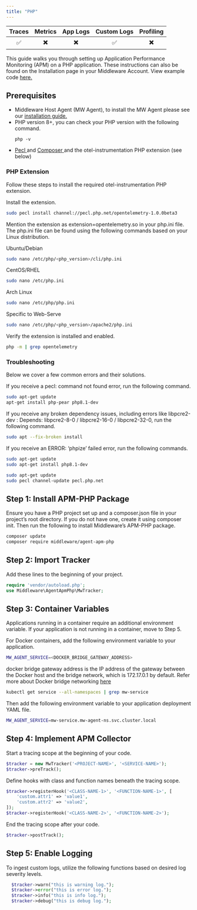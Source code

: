 ```yaml
---
title: "PHP"
---
```

<a target="_blank" href="https://packagist.org/packages/middleware/agent-apm-php">
    <span style={{
        background: "url(https://img.shields.io/badge/dev--master-%23f28d1a?label=packagist) no-repeat",
        width: "150px",
        height: "20px",
        display: "inline-block",
    }}/>
</a>

| Traces | Metrics | App Logs | Custom Logs | Profiling |
| :----: | :-----: | :------: | :---------: | :-------: |
| ✅ | ✖️ | ✖️ | ✅ | ✖️ |

This guide walks you through setting up Application Performance Monitoring (APM) on a PHP application. These instructions can also be found on the Installation page in your Middleware Account. View example code <a href="https://github.com/middleware-labs/demo-apm/tree/master/php"> here. </a>

## Prerequisites
* Middleware Host Agent (MW Agent), to install the MW Agent please see our <a href="https://docs.middleware.io/docs/agent-installation/overview"> installation guide. </a>
* PHP version 8+, you can check your PHP version with the following command.
  ```
  php -v
  ```
* <a href="https://pecl.php.net/"> Pecl </a> and <a href="https://getcomposer.org/"> Composer </a> and the otel-instrumentation PHP extension (see below)

### PHP Extension
Follow these steps to install the required otel-instrumentation PHP extension. 

Install the extension.
```bash
sudo pecl install channel://pecl.php.net/opentelemetry-1.0.0beta3
```
Mention the extension as extension=opentelemetry.so in your php.ini file. The php.ini file can be found using the following commands based on your Linux distribution.

Ubuntu/Debian
```bash
sudo nano /etc/php/<php_version>/cli/php.ini
```
CentOS/RHEL
```bash
sudo nano /etc/php.ini
```
Arch Linux
```bash
sudo nano /etc/php/php.ini
```
Specific to Web-Serve
```bash
sudo nano /etc/php/<php_version>/apache2/php.ini
```
Verify the extension is installed and enabled.
```bash
php -m | grep opentelemetry
```

### Troubleshooting
Below we cover a few common errors and their solutions. 

If you receive a pecl: command not found error, run the following command.
```bash
sudo apt-get update
apt-get install php-pear php8.1-dev
```
If you receive any broken dependency issues, including errors like libpcre2-dev : Depends: libpcre2-8-0 / libpcre2-16-0 / libpcre2-32-0, run the following command.
```bash
sudo apt --fix-broken install
```
If you receive an ERROR: ‘phpize’ failed error, run the following commands.
```bash
sudo apt-get update 
sudo apt-get install php8.1-dev

sudo apt-get update
sudo pecl channel-update pecl.php.net
```


## Step 1: Install APM-PHP Package
Ensure you have a PHP project set up and a composer.json file in your project’s root directory. If you do not have one, create it using composer init. Then run the following to install Middleware’s APM-PHP package.
```bash
composer update
composer require middleware/agent-apm-php
```

## Step 2: Import Tracker
Add these lines to the beginning of your project. 
```php
require 'vendor/autoload.php';
use Middleware\AgentApmPhp\MwTracker;
```

## Step 3: Container Variables
Applications running in a container require an additional environment variable. If your application is not running in a container, move to Step 5. 

For Docker containers, add the following environment variable to your application.
```bash
MW_AGENT_SERVICE=<DOCKER_BRIDGE_GATEWAY_ADDRESS>
```
<Note> docker bridge gateway address is the IP address of the gateway between the Docker host and the bridge network, which is 172.17.0.1 by default. 
Refer more about Docker bridge networking [here](https://docs.docker.com/network/network-tutorial-standalone/) </Note>

```bash
kubectl get service --all-namespaces | grep mw-service
```

Then add the following environment variable to your application deployment YAML file. 
```bash
MW_AGENT_SERVICE=mw-service.mw-agent-ns.svc.cluster.local
```

## Step 4: Implement APM Collector
Start a tracing scope at the beginning of your code. 

```php
$tracker = new MwTracker('<PROJECT-NAME>', '<SERVICE-NAME>');
$tracker->preTrack();
```

Define hooks with class and function names beneath the tracing scope.
```php
$tracker->registerHook('<CLASS-NAME-1>', '<FUNCTION-NAME-1>', [
    'custom.attr1' => 'value1',
    'custom.attr2' => 'value2',
]);
$tracker->registerHook('<CLASS-NAME-2>', '<FUNCTION-NAME-2>');
```

End the tracing scope after your code. 
```php
$tracker->postTrack();
```

## Step 5: Enable Logging
To ingest custom logs, utilize the following functions based on desired log severity levels.
 ```php
   $tracker->warn("this is warning log.");
   $tracker->error("this is error log.");
   $tracker->info("this is info log.");
   $tracker->debug("this is debug log.");
```


